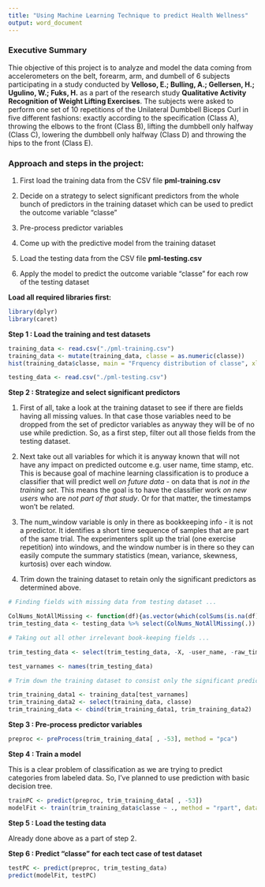 ```yaml
---
title: "Using Machine Learning Technique to predict Health Wellness"
output: word_document
---
```


### Executive Summary

Thie objective of this project is to analyze and model the data coming from accelerometers on the belt, forearm, arm, and dumbell of 6 subjects participating in a study conducted by **Velloso, E.; Bulling, A.; Gellersen, H.; Ugulino, W.; Fuks, H.** as a part of the research study **Qualitative Activity Recognition of Weight Lifting Exercises**. The subjects were asked to perform one set of 10 repetitions of the Unilateral Dumbbell Biceps Curl in five different fashions: exactly according to the specification (Class A), throwing the elbows to the front (Class B), lifting the dumbbell only halfway (Class C), lowering the dumbbell only halfway (Class D) and throwing the hips to the front (Class E).

### Approach and steps in the project:

1. First load the training data from the CSV file **pml-training.csv**

2. Decide on a strategy to select significant predictors from the whole bunch of predictors in the training dataset which can be used to predict the outcome variable "classe"

3. Pre-process predictor variables

4. Come up with the predictive model from the training dataset

5. Load the testing data from the CSV file **pml-testing.csv**

6. Apply the model to predict the outcome variable "classe" for each row of the testing dataset

**Load all required libraries first:**

```r

library(dplyr)
library(caret)

```

**Step 1 : Load the training and test datasets**

```r
training_data <- read.csv("./pml-training.csv")
training_data <- mutate(training_data, classe = as.numeric(classe))
hist(training_data$classe, main = "Frquency distribution of classe", xlab = "Classe (A=1;B=2,C=3,D=4,E=5)")

testing_data <- read.csv("./pml-testing.csv")

```

**Step 2 : Strategize and select significant predictors**

1. First of all, take a look at the training dataset to see if there are fields having all missing values. In that case those variables need to be dropped from the set of predictor variables as anyway they will be of no use while prediction. So, as a first step, filter out all those fields from the testing dataset.

2. Next take out all variables for which it is anyway known that will not have any impact on predicted outcome e.g. user name, time stamp, etc. This is because goal of machine learning classification is to produce a classifier that will predict well *on future data* - on data that is *not in the training set*.  This means the goal is to have the classifier work *on new users* who are *not part of that study*. Or for that matter, the timestamps won't be related.

3. The num_window variable is only in there as bookkeeping info - it is not a predictor. It identifies a short time sequence of samples that are part of the same trial.  The experimenters split up the trial (one exercise repetition) into windows, and the window number is in there so they can easily compute the summary statistics (mean, variance, skewness, kurtosis) over each window.

4. Trim down the training dataset to retain only the significant predictors as determined above.

```r
# Finding fields with missing data from testing dataset ...

ColNums_NotAllMissing <- function(df){as.vector(which(colSums(is.na(df)) != nrow(df)))}
trim_testing_data <- testing_data %>% select(ColNums_NotAllMissing(.))

# Taking out all other irrelevant book-keeping fields ...

trim_testing_data <- select(trim_testing_data, -X, -user_name, -raw_timestamp_part_1, -raw_timestamp_part_2, -cvtd_timestamp, -new_window, -num_window, -problem_id)

test_varnames <- names(trim_testing_data)

# Trim down the training dataset to consist only the significant predictors ...

trim_training_data1 <- training_data[test_varnames]
trim_training_data2 <- select(training_data, classe)
trim_training_data <- cbind(trim_training_data1, trim_training_data2)

```

**Step 3 : Pre-process predictor variables**

```r

preproc <- preProcess(trim_training_data[ , -53], method = "pca")

```

**Step 4 : Train a model**
  
This is a clear problem of classification as we are trying to predict categories from labeled data. So, I've planned to use prediction with basic decision tree.

```r

trainPC <- predict(preproc, trim_training_data[ , -53])
modelFit <- train(trim_training_data$classe ~ ., method = "rpart", data = trainPC)

```

**Step 5 : Load the testing data**

Already done above as a part of step 2.

**Step 6 : Predict "classe" for each tect case of test dataset**

```r

testPC <- predict(preproc, trim_testing_data)
predict(modelFit, testPC)

```
